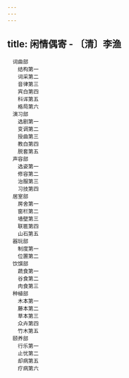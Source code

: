 ```yaml
---
---
---
```

title: 闲情偶寄 - 〔清〕李渔
---


```
　词曲部
　　结构第一
　　词采第二
　　音律第三
　　宾白第四
　　科诨第五
　　格局第六
　演习部
　　选剧第一
　　变调第二
　　授曲第三
　　教白第四
　　脱套第五
　声容部
　　选姿第一
　　修容第二
　　治服第三
　　习技第四
　居室部
　　房舍第一
　　窗栏第二
　　墙壁第三
　　联匾第四
　　山石第五
　器玩部
　　制度第一
　　位置第二
　饮馔部
　　蔬食第一
　　谷食第二
　　肉食第三
　种植部
　　木本第一
　　藤本第二
　　草本第三
　　众卉第四
　　竹木第五
　颐养部
　　行乐第一
　　止忧第二
　　却病第五
　　疗病第六
```